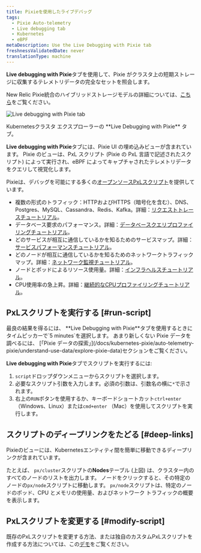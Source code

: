 ```yaml
---
title: Pixieを使用したライブデバッグ
tags:
  - Pixie Auto-telemetry
  - Live debugging tab
  - Kubernetes
  - eBPF
metaDescription: Use the Live Debugging with Pixie tab
freshnessValidatedDate: never
translationType: machine
---
```



<DNT>**Live debugging with Pixie**</DNT>タブを使用して、Pixie がクラスタ上の短期ストレージに収集するテレメトリデータの完全なセットを照会します。

New Relic Pixie統合のハイブリッドストレージモデルの詳細については、[こちら](/docs/kubernetes-pixie/auto-telemetry-pixie/understand-use-data/overview)をご覧ください。

<img
  title="Live debugging with Pixie tab"
  alt="Live debugging with Pixie tab"
  src={pixieLiveDebugging}
/>

<figcaption>
  Kubernetesクラスタ エクスプローラーの <DNT>**Live Debugging with Pixie**</DNT> タブ。
</figcaption>

<DNT>**Live debugging with Pixie**</DNT>タブには、Pixie UI の埋め込みビューが含まれています。 Pixie のビューは、PxL スクリプト (Pixie の PxL 言語で記述されたスクリプト) によって実行され、eBPF によってキャプチャされたテレメトリデータをクエリして視覚化します。

Pixieは、デバッグを可能にする多くの[オープンソースPxLスクリプト](https://github.com/pixie-io/pixie/tree/main/src/pxl_scripts)を提供しています。

* 複数の形式のトラフィック：HTTPおよびHTTPS（暗号化を含む）、DNS、Postgres、MySQL、Cassandra、Redis、Kafka。詳細：[リクエストトレースチュートリアル](https://docs.px.dev/tutorials/pixie-101/request-tracing/)。
* データベース要求のパフォーマンス。詳細：[データベースクエリプロファイリングチュートリアル](https://docs.px.dev/tutorials/pixie-101/database-query-profiling/)。
* どのサービスが相互に通信しているかを知るためのサービスマップ。詳細：[サービスパフォーマンスチュートリアル](https://docs.px.dev/tutorials/pixie-101/service-performance/)。
* どのノードが相互に通信しているかを知るためのネットワークトラフィックマップ。詳細：[ネットワーク監視チュートリアル](https://docs.px.dev/tutorials/pixie-101/network-monitoring/)。
* ノードとポッドによるリソース使用量。詳細：[インフラヘルスチュートリアル](https://docs.px.dev/tutorials/pixie-101/infra-health/)。
* CPU使用率の急上昇。詳細：[継続的なCPUプロファイリングチュートリアル](https://docs.px.dev/tutorials/pixie-101/profiler/)。

## PxLスクリプトを実行する [#run-script]

<Callout variant="important">
  最良の結果を得るには、 <DNT>**Live Debugging with Pixie**</DNT>タブを使用するときにタイムピッカーで`5 minutes`を選択します。 あまり新しくない Pixie データを調べるには、 [「Pixie データの探索」](/docs/kubernetes-pixie/auto-telemetry-pixie/understand-use-data/explore-pixie-data)セクションをご覧ください。
</Callout>

<DNT>**Live debugging with Pixie**</DNT>タブでスクリプトを実行するには:

1. `script`ドロップダウンメニューからスクリプトを選択します。
2. 必要なスクリプト引数を入力します。必須の引数は、引数名の横に`*`で示されます。
3. 右上の`RUN`ボタンを使用するか、キーボードショートカット`ctrl+enter` （Windows、Linux）または`cmd+enter` （Mac）を使用してスクリプトを実行します。

## スクリプトのディープリンクをたどる [#deep-links]

Pixieのビューには、Kubernetesエンティティ間を簡単に移動できるディープリンクが含まれています。

たとえば、 `px/cluster`スクリプトの<DNT>**Nodes**</DNT>テーブル (上図) は、クラスター内のすべてのノードのリストを出力します。 ノードをクリックすると、その特定のノードの`px/node`スクリプトに移動します。 `px/node`スクリプトは、特定のノードのポッド、CPU とメモリの使用量、およびネットワーク トラフィックの概要を表示します。

## PxLスクリプトを変更する [#modify-script]

既存のPxLスクリプトを変更する方法、または独自のカスタムPxLスクリプトを作成する方法については、この[デモ](https://fast.wistia.com/embed/channel/tqh40xputt?wchannelid=tqh40xputt&wmediaid=nmbw64jwzd)をご覧ください。